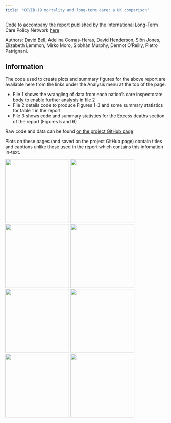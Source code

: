 ```yaml
---
title: "COVID-19 mortality and long-term care: a UK comparison"
---
```

    
Code to accompany the report published by the International Long-Term Care Policy Network [here](https://ltccovid.org/2020/08/28/covid-19-mortality-and-long-term-care-a-uk-comparison/)

Authors: David Bell, Adelina Comas-Heras, David Henderson, Siôn Jones, Elizabeth Lemmon, Mirko Moro, Siobhán Murphy, Dermot O'Reilly, Pietro Patrignani. 

## Information

The code used to create plots and summary figures for the above report are available here from the links under the Analysis menu at the top of the page. 

* File 1 shows the wrangling of data from each nation's care inspectorate body to enable further analysis in file 2
* File 2 details code to produce Figures 1-3 and some summary statistics for table 1 in the report
* File 3 shows code and summary statistics for the Excess deaths section of the report (Figures 5 and 6)

Raw code and data can be found [on the project GitHub page](https://github.com/davidhen/ltc_covid_uk)

Plots on these pages (and saved on the project GitHub page) contain titles and captions unlike those used in the report which contains this infomation in-text.

![](assets/ilpn_logo_text_400x126.png){width=200px}
![](assets/stirling.png){width=200px}
![](assets/SCADR Logo_Primary_Full Colour_HI.png){width=200px}
![](assets/Edinburgh_Napier_Uni_Logo_Small_730_290_80.jpg){width=200px}
![](assets/University_of_Edinburgh-Logo.wine.png){width=200px}
![](assets/london-economics-logo.png){width=200px}
![](assets/qub_logo.jpg){width=200px}
![](assets/cropped-LSE-Logo_Master-File_RGB_Txt_Blk_e0112b.png){width=200px}
